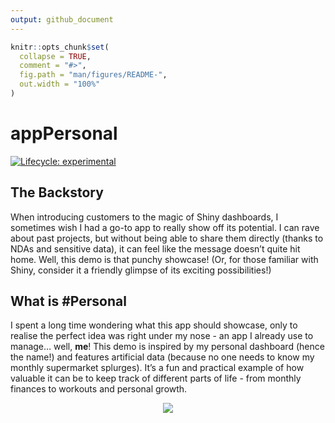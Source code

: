 ```yaml
---
output: github_document
---
```


<!-- README.md is generated from README.Rmd. Please edit that file -->

```r
knitr::opts_chunk$set(
  collapse = TRUE,
  comment = "#>",
  fig.path = "man/figures/README-",
  out.width = "100%"
)
```

# appPersonal

<!-- badges: start -->
[![Lifecycle: experimental](https://img.shields.io/badge/lifecycle-experimental-orange.svg)](https://lifecycle.r-lib.org/articles/stages.html#experimental)
<!-- badges: end -->

## The Backstory
When introducing customers to the magic of Shiny dashboards, I sometimes wish I had a go-to app to really show off its potential. I can rave about past projects, but without being able to share them directly (thanks to NDAs and sensitive data), it can feel like the message doesn't quite hit home. Well, this demo is that punchy showcase! (Or, for those familiar with Shiny, consider it a friendly glimpse of its exciting possibilities!)

## What is \#Personal
I spent a long time wondering what this app should showcase, only to realise the perfect idea was right under my nose - an app I already use to manage... well, **me**! This demo is inspired by my personal dashboard (hence the name!) and features artificial data (because no one needs to know my monthly supermarket splurges). It's a fun and practical example of how valuable it can be to keep track of different parts of life - from monthly finances to workouts and personal growth.

<center>

![](man/figures/app_intro.gif)

</center>

